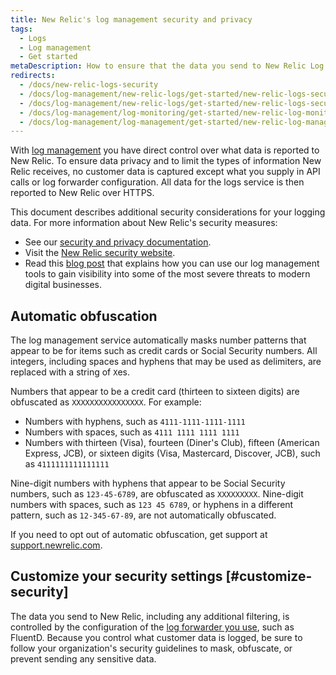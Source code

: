 ```yaml
---
title: New Relic's log management security and privacy
tags:
  - Logs
  - Log management
  - Get started
metaDescription: How to ensure that the data you send to New Relic Log monitoring is secure.
redirects:
  - /docs/new-relic-logs-security
  - /docs/log-management/new-relic-logs/get-started/new-relic-logs-security
  - /docs/log-management/new-relic-logs/get-started/new-relic-logs-security-privacy
  - /docs/log-management/log-monitoring/get-started/new-relic-log-monitoring-security-privacy
  - /docs/log-management/log-management/get-started/new-relic-log-management-security-privacy
---
```


With [log management](/docs/introduction-new-relic-logs) you have direct control over what data is reported to New Relic. To ensure data privacy and to limit the types of information New Relic receives, no customer data is captured except what you supply in API calls or log forwarder configuration. All data for the logs service is then reported to New Relic over HTTPS.

This document describes additional security considerations for your logging data. For more information about New Relic's security measures:

* See our [security and privacy documentation](/docs/security/security-privacy/data-privacy/data-privacy-new-relic).
* Visit the [New Relic security website](https://newrelic.com/security).
* Read this [blog post](https://blog.newrelic.com/product-news/security-use-cases-for-logs/) that explains how you can use our log management tools to gain visibility into some of the most severe threats to modern digital businesses.

## Automatic obfuscation

The log management service automatically masks number patterns that appear to be for items such as credit cards or Social Security numbers. All integers, including spaces and hyphens that may be used as delimiters, are replaced with a string of `X`es.

Numbers that appear to be a credit card (thirteen to sixteen digits) are obfuscated as `XXXXXXXXXXXXXXXX`. For example:

* Numbers with hyphens, such as `4111-1111-1111-1111`
* Numbers with spaces, such as `4111 1111 1111 1111`
* Numbers with thirteen (Visa), fourteen (Diner's Club), fifteen (American Express, JCB), or sixteen digits (Visa, Mastercard, Discover, JCB), such as `4111111111111111`

Nine-digit numbers with hyphens that appear to be Social Security numbers, such as `123-45-6789`, are obfuscated as `XXXXXXXXX`. Nine-digit numbers with spaces, such as `123 45 6789`, or hyphens in a different pattern, such as `12-345-67-89`, are not automatically obfuscated.

If you need to opt out of automatic obfuscation, get support at [support.newrelic.com](https//:support.newrelic.com).

## Customize your security settings [#customize-security]

The data you send to New Relic, including any additional filtering, is controlled by the configuration of the [log forwarder you use](/docs/log-management/enable-log-management-new-relic/enable-log-monitoring-new-relic/enable-log-management-new-relic), such as FluentD. Because you control what customer data is logged, be sure to follow your organization's security guidelines to mask, obfuscate, or prevent sending any sensitive data.
